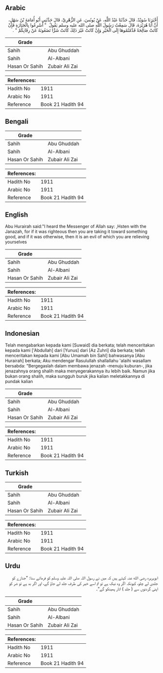 ## Arabic


<div dir="rtl" lang="ar" style={{fontSize:'larger',backgroundColor:'#f8f9fa',padding:20}}>
أَخْبَرَنَا سُوَيْدٌ، قَالَ حَدَّثَنَا عَبْدُ اللَّهِ، عَنْ يُونُسَ، عَنِ الزُّهْرِيِّ، قَالَ حَدَّثَنِي أَبُو أُمَامَةَ بْنُ سَهْلٍ، أَنَّ أَبَا هُرَيْرَةَ، قَالَ سَمِعْتُ رَسُولَ اللَّهِ صلى الله عليه وسلم يَقُولُ ‏ "‏ أَسْرِعُوا بِالْجَنَازَةِ فَإِنْ كَانَتْ صَالِحَةً قَدَّمْتُمُوهَا إِلَى الْخَيْرِ وَإِنْ كَانَتْ غَيْرَ ذَلِكَ كَانَتْ شَرًّا تَضَعُونَهُ عَنْ رِقَابِكُمْ ‏"‏ ‏.‏
</div>
<div style={{backgroundColor:'#f8f9fa',padding:20, marginBottom: 10}}><table> <thead> <tr> <th>Grade</th> <th></th> </tr> </thead> <tbody> <tr><td>Sahih</td><td>Abu Ghuddah</td></tr><tr><td>Sahih</td><td>Al-Albani</td></tr><tr><td>Hasan Or Sahih</td><td>Zubair Ali Zai</td></tr></tbody></table><table> <thead> <tr> <th>References:</th> <th></th> </tr> </thead> <tbody><tr><td>Hadith No</td><td>1911</td></tr><tr><td>Arabic No</td><td>1911</td></tr><tr><td>Reference</td><td>Book 21 Hadith 94</td></tr></tbody></table></div>

## Bengali


<div dir="ltr" lang="bn" style={{fontSize:'larger',backgroundColor:'#f8f9fa',padding:20}}>

</div>
<div style={{backgroundColor:'#f8f9fa',padding:20, marginBottom: 10}}><table> <thead> <tr> <th>Grade</th> <th></th> </tr> </thead> <tbody> <tr><td>Sahih</td><td>Abu Ghuddah</td></tr><tr><td>Sahih</td><td>Al-Albani</td></tr><tr><td>Hasan Or Sahih</td><td>Zubair Ali Zai</td></tr></tbody></table><table> <thead> <tr> <th>References:</th> <th></th> </tr> </thead> <tbody><tr><td>Hadith No</td><td>1911</td></tr><tr><td>Arabic No</td><td>1911</td></tr><tr><td>Reference</td><td>Book 21 Hadith 94</td></tr></tbody></table></div>

## English


<div dir="ltr" lang="en" style={{fontSize:'larger',backgroundColor:'#f8f9fa',padding:20}}>
Abu Hurairah said:"I heard the Messenger of Allah say: ,Hsten with the Janazah, for if it was righteous then you are taking it toward something good, and if it was otherwise, then it is an evil of which you are relieving yourselves
</div>
<div style={{backgroundColor:'#f8f9fa',padding:20, marginBottom: 10}}><table> <thead> <tr> <th>Grade</th> <th></th> </tr> </thead> <tbody> <tr><td>Sahih</td><td>Abu Ghuddah</td></tr><tr><td>Sahih</td><td>Al-Albani</td></tr><tr><td>Hasan Or Sahih</td><td>Zubair Ali Zai</td></tr></tbody></table><table> <thead> <tr> <th>References:</th> <th></th> </tr> </thead> <tbody><tr><td>Hadith No</td><td>1911</td></tr><tr><td>Arabic No</td><td>1911</td></tr><tr><td>Reference</td><td>Book 21 Hadith 94</td></tr></tbody></table></div>

## Indonesian


<div dir="ltr" lang="id" style={{fontSize:'larger',backgroundColor:'#f8f9fa',padding:20}}>
Telah mengabarkan kepada kami [Suwaid] dia berkata; telah menceritakan kepada kami ['Abdullah] dari [Yunus] dari [Az Zuhri] dia berkata; telah menceritakan kepada kami [Abu Umamah bin Sahl] bahwasanya [Abu Hurairah] berkata; Aku mendengar Rasulullah shallallahu 'alaihi wasallam bersabda: "Bergegaslah dalam membawa jenazah -menuju kuburan-, jika jenazahnya orang shalih maka menyegerakannya itu lebih baik. Namun jika bukan orang shalih, maka sungguh buruk jika kalian meletakkannya di pundak kalian
</div>
<div style={{backgroundColor:'#f8f9fa',padding:20, marginBottom: 10}}><table> <thead> <tr> <th>Grade</th> <th></th> </tr> </thead> <tbody> <tr><td>Sahih</td><td>Abu Ghuddah</td></tr><tr><td>Sahih</td><td>Al-Albani</td></tr><tr><td>Hasan Or Sahih</td><td>Zubair Ali Zai</td></tr></tbody></table><table> <thead> <tr> <th>References:</th> <th></th> </tr> </thead> <tbody><tr><td>Hadith No</td><td>1911</td></tr><tr><td>Arabic No</td><td>1911</td></tr><tr><td>Reference</td><td>Book 21 Hadith 94</td></tr></tbody></table></div>

## Turkish


<div dir="ltr" lang="tr" style={{fontSize:'larger',backgroundColor:'#f8f9fa',padding:20}}>

</div>
<div style={{backgroundColor:'#f8f9fa',padding:20, marginBottom: 10}}><table> <thead> <tr> <th>Grade</th> <th></th> </tr> </thead> <tbody> <tr><td>Sahih</td><td>Abu Ghuddah</td></tr><tr><td>Sahih</td><td>Al-Albani</td></tr><tr><td>Hasan Or Sahih</td><td>Zubair Ali Zai</td></tr></tbody></table><table> <thead> <tr> <th>References:</th> <th></th> </tr> </thead> <tbody><tr><td>Hadith No</td><td>1911</td></tr><tr><td>Arabic No</td><td>1911</td></tr><tr><td>Reference</td><td>Book 21 Hadith 94</td></tr></tbody></table></div>

## Urdu


<div dir="rtl" lang="ur" style={{fontSize:'larger',backgroundColor:'#f8f9fa',padding:20}}>
ابوہریرہ رضی الله عنہ کہتے ہیں کہ میں نے رسول اللہ صلی اللہ علیہ وسلم کو فرماتے سنا: ”جنازے کو جلدی لے چلو، کیونکہ اگر وہ نیک ہے تو تم اسے خیر کی طرف جلد لے جاؤ گے، اور اگر بد ہے تو شر کو اپنی گردنوں سے ( جلد ) اتار پھینکو گے“۔
</div>
<div style={{backgroundColor:'#f8f9fa',padding:20, marginBottom: 10}}><table> <thead> <tr> <th>Grade</th> <th></th> </tr> </thead> <tbody> <tr><td>Sahih</td><td>Abu Ghuddah</td></tr><tr><td>Sahih</td><td>Al-Albani</td></tr><tr><td>Hasan Or Sahih</td><td>Zubair Ali Zai</td></tr></tbody></table><table> <thead> <tr> <th>References:</th> <th></th> </tr> </thead> <tbody><tr><td>Hadith No</td><td>1911</td></tr><tr><td>Arabic No</td><td>1911</td></tr><tr><td>Reference</td><td>Book 21 Hadith 94</td></tr></tbody></table></div>